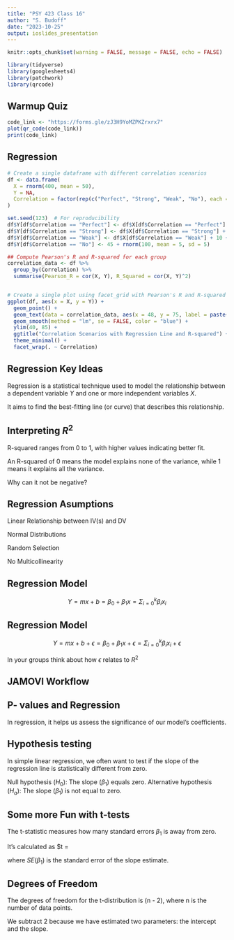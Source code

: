 ```yaml
---
title: "PSY 423 Class 16"
author: "S. Budoff"
date: "2023-10-25"
output: ioslides_presentation
---
```


```r
knitr::opts_chunk$set(warning = FALSE, message = FALSE, echo = FALSE)
```

```r
library(tidyverse)
library(googlesheets4)
library(patchwork)
library(qrcode)

```

## Warmup Quiz

```r
code_link <- "https://forms.gle/zJ3H9YoMZPKZrxrx7"
plot(qr_code(code_link))
print(code_link)
```



## Regression 

```r

# Create a single dataframe with different correlation scenarios
df <- data.frame(
  X = rnorm(400, mean = 50),
  Y = NA,
  Correlation = factor(rep(c("Perfect", "Strong", "Weak", "No"), each = 100))
)

set.seed(123)  # For reproducibility
df$Y[df$Correlation == "Perfect"] <- df$X[df$Correlation == "Perfect"] + 10
df$Y[df$Correlation == "Strong"] <- df$X[df$Correlation == "Strong"] + 10 + rnorm(100, mean = 5, sd = 1)
df$Y[df$Correlation == "Weak"] <- df$X[df$Correlation == "Weak"] + 10 + rnorm(100, mean = 5, sd = 3)
df$Y[df$Correlation == "No"] <- 45 + rnorm(100, mean = 5, sd = 5)

## Compute Pearson's R and R-squared for each group
correlation_data <- df %>%
  group_by(Correlation) %>%
  summarise(Pearson_R = cor(X, Y), R_Squared = cor(X, Y)^2)


# Create a single plot using facet_grid with Pearson's R and R-squared annotations and regression lines
ggplot(df, aes(x = X, y = Y)) +
  geom_point() +
  geom_text(data = correlation_data, aes(x = 48, y = 75, label = paste("R =", round(Pearson_R, 2), "\nR^2 =", round(R_Squared, 2))), hjust = 0, vjust = 0) +
  geom_smooth(method = "lm", se = FALSE, color = "blue") +
  ylim(40, 85) +
  ggtitle("Correlation Scenarios with Regression Line and R-squared") +
  theme_minimal() +
  facet_wrap(. ~ Correlation)

```

## Regression Key Ideas

Regression is a statistical technique used to model the relationship between a dependent variable $Y$ and one or more independent variables $X$.

It aims to find the best-fitting line (or curve) that describes this relationship.

## Interpreting $R^2$

R-squared ranges from 0 to 1, with higher values indicating better fit.


An R-squared of 0 means the model explains none of the variance, while 1 means it explains all the variance.

Why can it not be negative?

## Regression Asumptions

Linear Relationship between IV(s) and DV

Normal Distributions

Random Selection

No Multicollinearity


## Regression Model

$$Y = mx + b  = \beta_0 + \beta_1x  = \Sigma_{i=0}^{k} \beta_ix_i $$

## Regression Model

$$Y = mx + b + \epsilon = \beta_0 + \beta_1x + \epsilon = \Sigma_{i=0}^{k} \beta_ix_i+ \epsilon $$

In your groups think about how $\epsilon$ relates to $R^2$


## JAMOVI Workflow

## P- values and Regression

In regression, it helps us assess the significance of our model's coefficients.

## Hypothesis testing 

In simple linear regression, we often want to test if the slope of the regression line is statistically different from zero.

Null hypothesis ($H_0$): The slope ($\beta_1$) equals zero.
Alternative hypothesis ($H_a$): The slope ($\beta_1$) is not equal to zero.

## Some more Fun with t-tests

The t-statistic measures how many standard errors $\beta_1$ is away from zero.


It's calculated as $t = \frac{\beta_1 - 0}{SE(\beta_1)}

where $SE(\beta_1)$ is the standard error of the slope estimate.


## Degrees of Freedom

The degrees of freedom for the t-distribution is (n - 2), where n is the number of data points.

We subtract 2 because we have estimated two parameters: the intercept and the slope.
